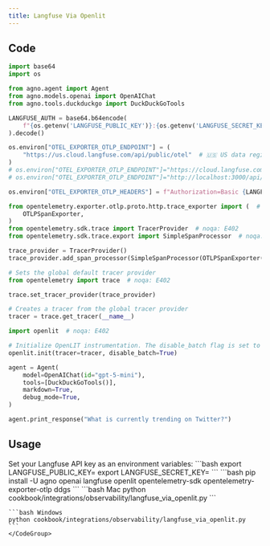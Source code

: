 ```yaml
---
title: Langfuse Via Openlit
---
```


## Code

```python cookbook/integrations/observability/langfuse_via_openlit.py
import base64
import os

from agno.agent import Agent
from agno.models.openai import OpenAIChat
from agno.tools.duckduckgo import DuckDuckGoTools

LANGFUSE_AUTH = base64.b64encode(
    f"{os.getenv('LANGFUSE_PUBLIC_KEY')}:{os.getenv('LANGFUSE_SECRET_KEY')}".encode()
).decode()

os.environ["OTEL_EXPORTER_OTLP_ENDPOINT"] = (
    "https://us.cloud.langfuse.com/api/public/otel"  # 🇺🇸 US data region
)
# os.environ["OTEL_EXPORTER_OTLP_ENDPOINT"]="https://cloud.langfuse.com/api/public/otel" # 🇪🇺 EU data region
# os.environ["OTEL_EXPORTER_OTLP_ENDPOINT"]="http://localhost:3000/api/public/otel" # 🏠 Local deployment (>= v3.22.0)

os.environ["OTEL_EXPORTER_OTLP_HEADERS"] = f"Authorization=Basic {LANGFUSE_AUTH}"

from opentelemetry.exporter.otlp.proto.http.trace_exporter import (  # noqa: E402
    OTLPSpanExporter,
)
from opentelemetry.sdk.trace import TracerProvider  # noqa: E402
from opentelemetry.sdk.trace.export import SimpleSpanProcessor  # noqa: E402

trace_provider = TracerProvider()
trace_provider.add_span_processor(SimpleSpanProcessor(OTLPSpanExporter()))

# Sets the global default tracer provider
from opentelemetry import trace  # noqa: E402

trace.set_tracer_provider(trace_provider)

# Creates a tracer from the global tracer provider
tracer = trace.get_tracer(__name__)

import openlit  # noqa: E402

# Initialize OpenLIT instrumentation. The disable_batch flag is set to true to process traces immediately.
openlit.init(tracer=tracer, disable_batch=True)

agent = Agent(
    model=OpenAIChat(id="gpt-5-mini"),
    tools=[DuckDuckGoTools()],
    markdown=True,
    debug_mode=True,
)

agent.print_response("What is currently trending on Twitter?")

```

## Usage

<Steps>
  <Snippet file="create-venv-step.mdx" />

  <Step title="Set your API key">
  Set your Langfuse API key as an environment variables:
    ```bash
    export LANGFUSE_PUBLIC_KEY=<your-key>
    export LANGFUSE_SECRET_KEY=<your-key>
    ```
  </Step>

  <Step title="Install libraries">
    ```bash
    pip install -U agno openai langfuse openlit opentelemetry-sdk opentelemetry-exporter-otlp ddgs
    ```
  </Step>

  <Step title="Run Agent">
    <CodeGroup>
    ```bash Mac
    python cookbook/integrations/observability/langfuse_via_openlit.py
    ```

    ```bash Windows
    python cookbook/integrations/observability/langfuse_via_openlit.py
    ```
    </CodeGroup>
  </Step>
</Steps>